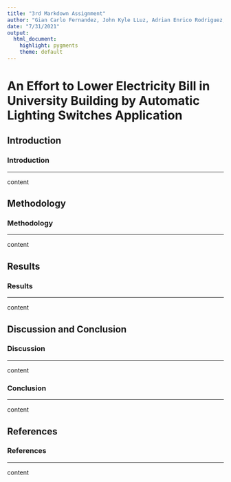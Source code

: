 ```yaml
---
title: "3rd Markdown Assignment"
author: "Gian Carlo Fernandez, John Kyle LLuz, Adrian Enrico Rodriguez, Iris Salangad"
date: "7/31/2021"
output:
  html_document:
    highlight: pygments
    theme: default
---
```


# An Effort to Lower Electricity Bill in University Building by Automatic Lighting Switches Application {.tabset .tabset-pills}

## Introduction

### Introduction

-----

content

## Methodology

### Methodology

-----

content

## Results

### Results

-----

content

## Discussion and Conclusion


### Discussion

-----

content

### Conclusion

-----

content

## References

### References

-----

content